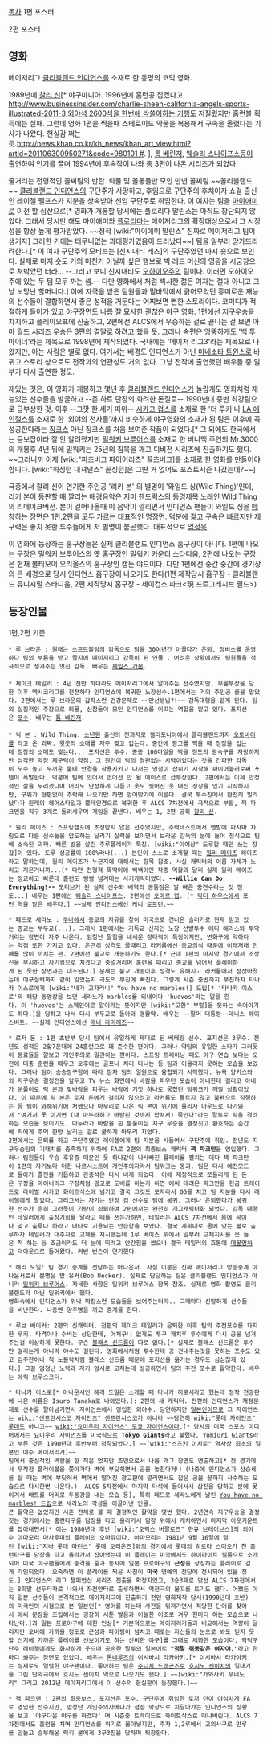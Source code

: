 [[목차]]
{{{#!html
<img src="http://cfile89.uf.daum.net/R678x0/116DB210B1D8F470C1508F" width=300>
}}}
1편 포스터

{{{#!html
<img src="http://cfile117.uf.daum.net/R678x0/15533F144CDCF72E3E2704" width=300>
}}}
2편 포스터

== 영화 ==
메이저리그 [[클리블랜드 인디언스]]를 소재로 한 동명의 코믹 영화. 

1989년에 [[찰리 신]][* 야구마니아. 1996년에 홈런공 잡겠다고 [[http://www.businessinsider.com/charlie-sheen-california-angels-sports-illustrated-2011-3 외야석 2600석을 한번에 싹쓸이하는 기행]]도 저질렀지만 홈런볼 획득에는 실패. 그런데 영화 1편을 찍을때 스테로이드 약물을 복용해서 구속을 올렸다는 기사가 나왔다. 현실감 쩌는듯.[[http://news.khan.co.kr/kh_news/khan_art_view.html?artid=201106300950271&code=980101 #]]. ], [[톰 베린저]], [[웨슬리 스나이프스]]등이 출연하여 인기를 끌며 1994년에 후속작이 나와 총 3편이 나온 시리즈가 되었다.

줄거리는 전형적인 꼴찌팀의 반란. 퇴물 및 꼴통들만 모인 만년 꼴찌팀 ~~꼴리블랜드~~ [[클리블랜드 인디언스]]의 구단주가 사망하고, 후임으로 구단주의 후처이자 쇼걸 출신인 레이첼 펠프스가 지분을 상속받아 신임 구단주로 취임한다. 이 여자는 팀을 [[마이애미]]로 이전 할 심산으로[* 영화가 개봉할 당시에는 플로리다 말린스는 아직도 창단되지 않았다. 그래서 당시만 해도 마이애미와 [[플로리다]]는 메이저리그의 확장대상으로서 그 시장성을 항상 높게 평가받았다. ~~정작 [wiki:"마이애미 말린스" 진짜로 메이저리그 팀이 생기자] 그러한 기대는 터무니없는 과대평가였음이 드러났다~~] 팀을 일부러 망가뜨리려한다.[* 이 여자 구단주의 모티브는 [신시내티 레즈]의 구단주였던 마지 숏으로 보인다. 실제로 마지 숏도 거의 미친거 아닐까 싶은 행보로 빅 레드 머신의 영광을 시궁창으로 쳐박았던 터라... --그러고 보니 신시내티도 [[오하이오]]주의 팀이다. 이러면 오하이오 주에 있는 두 팀 모두 까는 셈.-- 다만 영화에서 처럼 섹시한 젊은 여자는 절대 아니고 그냥 노망난 할머니다.] 이에 자극을 받은 팀원들과 밑바닥에서 긁어모았던 흥미로운 재능의 선수들이 결합하면서 좋은 성적을 거둔다는 어찌보면 뻔한 스토리이다. 코미디가 적절하게 들어가 있고 야구장면도 나름 잘 묘사한 괜찮은 야구 영화. 1편에선 지구우승을 차지하고 플레이오프에 진출하고, 2편에선 ALCS에서 우승하는 걸로 끝나는 걸 보면 아마 월드 시리즈 우승은 3편의 결말로 하려고 했을 듯. 그러나 속편은 엉뚱하게도 '백 투 마이너'라는 제목으로 1998년에 제작되었다. 국내에는 '메이저 리그3'라는 제목으로 나왔지만, 아는 사람은 별로 없다. 여기서는 배경도 인디언스가 아닌 [[미네소타 트윈스]]로 바뀌고 스토리 상으로도 전작과의 연관성도 거의 없다. 그냥 전작에 출연했던 배우들 중 일부가 다시 출연한 정도.

재밌는 것은, 이 영화가 개봉하고 몇년 후 [[클리블랜드 인디언스]]가 놀랍게도 영화처럼 재능있는 선수들을 발굴하고 --존 하트 단장의 화려한 돈질로-- 1990년대 중반 최강팀으로 급부상한 것. 이후 --그깟 한 세기 따위-- [[시카고 컵스]]를 소재로 한 '더 루키'나 [[LA 에인절스]]를 소재로 한 '외야의 천사들'까지 비슷하게 야구영화의 소재가 된 팀은 이후에 꼭 성공한다라는 [[징크스]] 아닌 징크스를 처음 보여준 작품이 되었다.[* 그 외에도 한국에서는 듣보잡이라 잘 안 알려졌지만 [[밀워키 브루어스]]를 소재로 한 버니맥 주연의 Mr.3000의 개봉후 4년 뒤에 밀워키는 25년의 침묵을 깨고 디비전 시리즈에 진출하기도 했다. ~~그러니까 이제 [wiki:"피츠버그 파이어리츠" 꼴츠버그]를 소재로 한 영화를 만들어야 합니다. [wiki:"워싱턴 내셔널스" 꼴싱턴]은 그딴 거 없어도 포스트시즌 나갔는데?~~]

극중에서 찰리 신이 연기한 주인공 '리키 본' 의 별명이 '와일드 싱(Wild Thing)'인데, 리키 본이 등판할 때 깔리는 배경음악은 [[지미 헨드릭스]]의 동명제목 노래인 Wild Thing의 리메이크버전. 본이 걸어나올때 이 음악이 깔리면서 인디언스 팬들이 와일드 싱을 [[떼창]]하는 장면은 [http://www.youtube.com/watch?v=FFrl4U4eIJU 1편],[http://www.youtube.com/watch?v=CL34mQTB5kI 2편]을 모두 가르는 대표적인 명장면. 덕분에 젊고 구속은 빠르지만 제구력은 좋지 못한 투수들에게 저 별명이 붙곤했다. 대표적으로 [[엄정욱]].

이 영화에 등장하는 홈구장들은 실제 클리블랜드 인디언스 홈구장이 아니다. 1편에 나오는 구장은 밀워키 브루어스의 옛 홈구장인 밀워키 카운티 스타디움, 2편에 나오는 구장은 현재 볼티모어 오리올스의 홈구장인 캠든 야드이다. 다만 1편에선 중간 중간에 경기장의 큰 배경으로 당시 인디언스 홈구장이 나오기도 한다(1편 제작당시 홈구장 - 클리블랜드 뮤니시펄 스타디움, 2편 제작당시 홈구장 - 제이컵스 파크<現 프로그레시브 필드>)

== 등장인물 ==
1편,2편 기준

 * 루 브라운 : 원래는 소프트볼팀의 감독으로 팀을 30여년간 이끌다가 은퇴, 정비소를 운영하다 팀의 부름을 받고 졸지에 메이저리그 감독이 된 인물 . 어려운 상황에서도 팀원들을 적극적으로 챙겨주는 멋진 감독. 배우는 [[제임스 가몬]].
 
 * 제이크 테일러 : 4년 전만 하더라도 메이저리그에서 알아주는 선수였지만, 무릎부상을 당한 이후 멕시코리그를 전전하다 인디언스에 복귀한 노장선수.1편에서는 거의 주인공 롤을 맡았다. 2편에서는 루 브라운의 갑작스런 건강문제로 ~~안선생님?!~~ 감독대행을 맡게 된다. 팀의 실질적인 주장으로 퇴물, 신참들이 모인 인디언스를 이끄는 역할을 맡고 있다. 포지션은 [[포수]]. 배우는 [[톰 베린저]].
 
 * 릭 본 : Wild Thing. [[소년원]] 출신의 전과자로 캘리포니아에서 클리블랜드까지 [[오토바이]]를 타고 온 괴짜. 윗옷의 소매를 자주 찢고 입는다. 중간에 광고를 찍을 때 정장을 입는데 정장의 소매도 찢는다... 포지션은 투수. 종종 100마일을 찍을 정도의 광속구를 자랑하지만 심각한 막장 제구력이 약점. 그 원인이 릭의 형편없는 시력이었다는 것을 간파한 감독이 도수 높고 두꺼운 뿔테 안경을 착용시키고 나서는 영점이 잡히기 시작해 파이어볼러로써 포텐이 폭발한다. 덕분에 팀에 있어서 없어선 안 될 에이스로 급부상한다. 2편에서는 이제 안정적인 삶을 누리겠다며 머리도 단정하게 다듬고 옷도 찢어진 옷 대신 정장을 입기 시작하지만, 구위가 형편없이 추락해 나오기만 하면 얻어맞기에 이른다. 결국 투수진에서 완전히 밀려났다가 원래의 헤어스타일과 뿔테안경으로 복귀한 후 ALCS 7차전에서 극적으로 부활, 잭 파크맨을 직구 3개로 돌려세우며 게임을 끝낸다. 배우는 1, 2편 공히 [[찰리 신]].

 * 윌리 헤이즈 : 스프링캠프에 초청받지 않은 선수였지만, 주력테스트에서 맨발에 파자마 차림으로 다른 선수들을 압도하는 달리기 실력을 보이면서 브라운 감독의 눈에 들어 정식으로 팀에 소속된 괴짜. 빠른 발을 살린 주루플레이가 특징. [wiki:"이여상" 도루할 때만 쓰는 장갑]이 있다. 도루 성공률이 100%라나(...) 본인이 스스로 소개할 때는 [[윌리 메이즈]] 헤이즈라고 말하는데, 윌리 메이즈가 누군지에 대해서는 항목 참조. 사실 캐릭터의 이름 자체가 노리고 지은거니까...[* 다만 전형적 똑딱이에 쌕쌕이인 작중 역할과 달리 실제 윌리 메이즈는 정교하고 빠른데 홈런도 뻥뻥 넘겨대는 사기캐릭터였다. '''--Willie Can Do Everything!--''' 모티브가 된 실제 선수와 배역의 공통점은 발 빠른 중견수라는 것 정도...] 배우는 1편에선 [[웨슬리 스나이프스]]. 2편에선 [[오마르 엡]]. [* [[닥터 하우스]]에서 포먼 역을 맡은 배우다.] ~~실제 인디언스에선 케니 로프턴.~~

 * 페드로 세라노 : [[쿠바]]에서 종교의 자유를 찾아 미국으로 건너온 슬러거로 현재 믿고 있는 종교는 부두교(...). 그래서 1편에서는 기독교 신자인 노장 선발투수 에디 해리스와 투닥거리는 장면이 자주 나온다. 엄청난 팔힘을 내세운 장타력이 특징이지만, 변화구에 약하다는 약점 또한 가지고 있다. 은근히 성격도 골때리고 라커룸에선 종교의식 때문에 이래저래 민폐를 많이 끼치는 편. 2편에선 불교로 개종하기도 한다.[* 근데 1편의 마지막 경기에서 조상신을 무시하고 자기힘으로 치겠다고 중얼거리며 홈런을 때리고 종교를 넘어서 플레이하게 된 듯한 장면과는 대조된다.] 문제는 불교 개종이후 성격도 유해지고 라커룸에서 점잖아졌는데 야구실력까지 같이 잃었는지 극도의 부진에 빠진다. 그렇게 시즌 중반까지 부진하자 타나카 이스로에게 [wiki:"내가 고자라니" You have no marbles!] 드립[* '타나카 이스로'의 해당 동영상을 보면 세라노가 marbles를 되내이다 'huevos'라는 말을 한다. 이 'huevos'는 스페인어로 알이라는 뜻이지만 [wiki:"고환" 부랄]을 뜻하는 속어이기도 하다.]을 당하고 나서 다시 부두교로 돌아와 맹활약. 배우는 ~~팔머 대통령~~데니스 헤이스버트. ~~실제 인디언스에선 [[매니 라미레즈]]~~

 * 로저 돈 : 1편 초반부 당시 팀에서 유일하게 제대로 된 베테랑 선수. 포지션은 3루수. 전년도 성적은 2할7푼대에 24홈런으로 꽤 준수한 편이다. 그러나 약팀의 유일한 스타가 그러듯이 동료들을 깔보고 개인주의로 일관하는 편이다. 스프링 트레이닝 때도 야구 연습 보다는 오전에 대충 훈련을 때우고 오후에는 골프나 치러 다니는 등 팀과 어울리지 못하는 모습을 보였다. 그러나 팀이 승승장구함에 따라 점차 팀의 일원으로 융합되기 시작했다. 뉴욕 양키스와의 지구우승 결정전을 앞두고 TV 뉴스 화면에서 바람을 피우던 모습이 아내한테 걸리고 아내가 분풀이로 릭 본과 맞바람을 피우는 바람에 기껏 하나로 뭉쳤던 팀워크가 깨질 상황이었다. 이 때문에 릭 본은 로저 돈에게 걸리지 않으려고 라커룸도 들르지 않고 불펜으로 직행하는 등 팀이 와해위기에 처했으나 마무리로 나온 릭 본이 위기에 몰리자 마운드로 다가와서 "여기서 못 이기면 (내 마누라하고 바람핀 것까지 합쳐서) 죽인다"라는 말투로 릭을 격려하는 모습을 보이기도. 마누라가 바람을 핀 분풀이는 지구 우승을 결정짓고 환호하는 순간에 릭에게 주먹 한방 날리는 걸로 쿨하게 마무리 지었다. 
 2편에서는 은퇴를 하고 구단주였던 레이첼에게 팀 지분을 사들여서 구단주에 취임. 전년도 지구우승팀의 기대치를 충족하기 위하여 FA로 2편의 최종보스 캐릭터 '''잭 파크만'''을 영입했다. 그러나 팀원들이 우승 후유증 때문인 듯 하나같이 나사빠진 플레이를 펼치는 데다 잭 파크만이 1편의 자기보다 더한 나르시스트에 개인주의자라서 팀워크는 붕괴. 팀은 다시 예전모드로 돌아가 졸전을 거듭하고 관중석은 다시 비게 되었다. 이에 재정적으로 쪼들리게 된 돈은 구장을 마이너리그 구장처럼 광고로 도배를 하는가 하면 애써 데려온 파크만을 현금 트레이드로 라이벌 시카고 화이트삭스에 넘기고 결국 그것도 모자라서 GG를 치고 팀 지분을 다시 레이첼에게 팔았다. 그리고서는 자기는 단장 겸 선수로 팀에 복귀. 그러나 은퇴했다가 복귀한 선수가 흔히 그러듯이 기량이 쇠퇴하여 2편에서는 완전히 개그캐릭터화 되었다. 감독 대행인 테일러에게 출장기회를 달라고 떼를 쓰는가하면, 테일러는 ALCS 7차전에서 몸에 공이나 맞고 출루나 하라고 대타로 기용되는 안습함을 보였다. 결국 계획대로 몸에 맞는 볼로 출루하자 테일러가 대주자로 교체를 지시했는데 1루 베이스 위에서 일부러 교체지시를 못 들은 척 하는 등 조금이라도 더 눈에 띄려고 안간힘을 썼으나 결국 테일러의 호통에 [[데꿀멍]]하고 덕아웃으로 들어왔다. 커빈 번슨이 연기했다.

 * 해리 도일: 팀 경기 중계를 전담하는 아나운서. 사실 이분은 진짜 메이저리그 방송중계 아나운서로서 본명은 밥 유커(Bob Uecker). 실제로 담당하는 팀은 클리블랜드 인디언스가 아니라 [[밀워키 브루어스]]. 자세한 사항은 밀워키 브루어스 항목 참조. 실제로 영화 촬영도 클리블랜드가 아닌 밀워키에서 했다. 
 영화속에서 인디언스가 워낙 막장스런 모습들을 보여주는터라.. 그때마다 신랄하게 선수들을 비난한다. 나중엔 양주병을 까고 중계를 한다.

 * 루브 베이커: 2편의 신캐릭터. 전편의 제이크 테일러가 은퇴한 이후 팀의 주전포수를 차지한 루키. 타격이나 수비는 상당한데, 어처구니 없게도 투구 캐치후 투수에게 다시 공을 넘겨주는걸 이상하게 못한다. 무슨 [[블래스 신드롬]]이 따로 없다.[* 실제로 블래스 신드롬은 투수만 걸리는게 아니라 야수도 걸린다. 영화에서처럼 투수한테 공 건내주는것을 못하는 포수도 있고 김주찬이나 척 노블락처럼 블래스 신드롬 때문에 포지션을 옮기는 경우도 심심찮게 있다.] 그걸 엄청난 노력과 자기 암시로 고치는데 성공하면서 팀의 주전 포수로 활약한다. 배우는 에릭 브루스코터.

 * 타나카 이스로[* 아나운서인 해리 도일은 소개할 때 타나카 히로시라고 했는데 정작 전광판에 나온 이름은 Isuro Tanaka로 나와있다.]: 2편의 새 캐릭터. 전편의 인디언스가 재정문제로 선수를 팔아넘기면서 자이언츠에서 영입한 외야수. 당연하지만 [[일본인]]이므로 그 자이언츠는 [[wiki:"샌프란시스코 자이언츠" 샌프란시스코]]가 아니라 ~~당연히 [[wiki:"롯데 자이언츠" 롯데]]도 아니고~~ [[wiki:"요미우리 자이언츠" 도쿄 자이언츠]]이다.[* 당시의 미국 스포츠 미디어에서는 요미우리 자이언츠를 미국식으로 '''Tokyo Giants'''라고 불렀다. Yomiuri Giants라고 부른 것은 1990년대 후반부터 정착되었다.] ~~[wiki:"스즈키 이치로" 역사상 최초의 일본인 야수 메이저리거]~~
 팀에서 중심적인 역할을 한 적은 없지만 조연으로서 나름 개그 장면도 연출하고[* 첫 경기에서 무작정 플라이볼을 쫓아가다 벽에 부딪히면서 공을 놓친다거나 (나중에 인디언스가 상승세를 탈 때는 벽에 부딪혀서 벽에서 떨어진 광고판에 깔리면서도 잡은 공을 끝까지 사수하는 모습으로 다시한번 나온다.)  ALCS 5차전에서 마지막 타석에 들어서서 삼진을 당하고 분에 못이겨서 배트를 머리로 두동강을 내는 모습 등], 특히 페드로 세라노에게 날린 [http://www.youtube.com/watch?v=vQArDMKdSVc You have no marbles! 드립]으로 세라노의 각성을 이끌어낸 인물. 
 큰 활약은 없었지만 시즌 전체로 볼 때 결정적인 활약을 몇번 했다. 2년연속 지구우승을 결정짓는 경기에서는 홈런타구를 담장을 타고 올라가서 담장 위에서 캐치하면서 마지막 아웃카운트를 잡아내면서[* 이는 1980년대 후반 [wiki:"오릭스 버팔로즈" 한큐 브레이브스]의 외야수 야마모리 마사후미의 플레이의 오마쥬이다. 야마모리는 1981년 9월 16일에 열린 [wiki:"지바 롯데 마린스" 롯데 오리온즈]와의 경기에서 롯데의 히로타 스미오가 친 홈런타구를 담장을 타고 올라가서 잡아냈는데 이 플레이는 미국에서도 하이라이트 필름으로 소개되어 미국 야구팬들에게 충격을 줌과 동시에 일본 프로야구의 '''근성'''을 상징하는 플레이로 깊게 각인되었다. 오죽하면 이 플레이를 찍은 사진이 '''미국''' 명예의 전당에 전시되어 있을 정도.] 인디언스의 리그 챔피언십 시리즈 진출을 확정지었고, 3승3패로 맞선 ALCS 7차전에서는 8회말 선두타자로 나와서 좌전안타로 출루하면서 역전극의 물꼬를 트기도 했다. 어쨌든 아직 일본 선수들이 본격적으로 메이저리그에 진출하기 전인 영화제작 당시(1990년대 초반)의 미국인의 시점으로 본 일본인[* 영어를 하는데 사전을 뒤져가면서 적당한 단어를 찾아서 애써 문장을 조립해서는 굉장히 서툰 발음과 어눌한 어조로 겨우 한마디 하는 모습으로 나타난다.]과 일본 프로야구에 대한 인상[* 기본적으로는 메이저리거들과 비교해서는 역량이 달리지만 오버에 가까울 정도로 근성과 파이팅이 넘치고 때로는 자신들의 눈으로 봐도 믿지 못할 신기에 가까운 플레이를 선보이기도 하는 신비한 야구]를 그대로 체화한 모습이다. 악덕구단주 레이첼에게도 화사하게 웃으며 공손한 말투의 일본어로 '''"정말 쥐똥같은 여자야."'''라고 한마디 쏴주는 장면도 있었다. 배우는 [[톤네루즈]]의 이시바시 타카아키.[* 이시바시 타카아키는 실제로도 열렬한 야구팬이다. 좋아하는 팀은 [[주니치 드래곤즈]]로 [[호시노 센이치]]의 일대기를 그린 단막극에서 호시노 센이치 역으로 나오기도 했다.] ~~[wiki:"가와사키 무네노리" 그리고 2012년 메이저리그에서 이 선수의 현실판이 등장했다.]~~

 * 잭 파크맨 : 2편의 최종보스. 포지션은 포수. 구단주에 취임한 로저 던이 야심차게 FA로 영입한 선수지만, 엄청난 개인주의자에다가 점점 막장으로 치달아가는 인디언스의 상황을 보고 '야구다운 야구를 하겠다' 며 시즌중 트레이드로 화이트삭스로 떠나버린다. ALCS 7차전에서도 홈런을 치며 인디언스를 위기로 몰아넣지만, 주자 1,2루에서 고의사구로 만루를 만들고 승부해온 릭키 본에게 3구3진을 당하며 퇴장한다.
